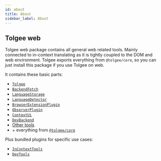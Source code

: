 ```yaml
---
id: about
title: About
sidebar_label: About
---
```


## Tolgee web

Tolgee web package contains all general web related tools. Mainly connected to in-context translating as it is tightly coupled to the DOM and web environment. Tolgee exports everything from `@tolgee/core`, so you can just install this package if you use Tolgee on web.

It contains these basic parts:

- [`Tolgee`](./plugins#tolgee)
- [`BackendFetch`](./plugins#backendfetch)
- [`LanguageStorage`](./plugins#languagestorage)
- [`LanguageDetector`](./plugins#languagedetector)
- [`BrowserExtensionPlugin`](./plugins#browserextensionplugin)
- [`ObserverPlugin`](./plugins#observerplugin)
- [`ContextUi`](./plugins#contextui)
- [`DevBackend`](./plugins#devbackend)
- [Other tools](./other-tools)
- \+ everything from [`@tolgee/core`](../core_package/about)

Plus bundled plugins for specific use cases:

- [`InContextTools`](./bundled-plugins#incontexttools)
- [`DevTools`](./bundled-plugins#devtools)
